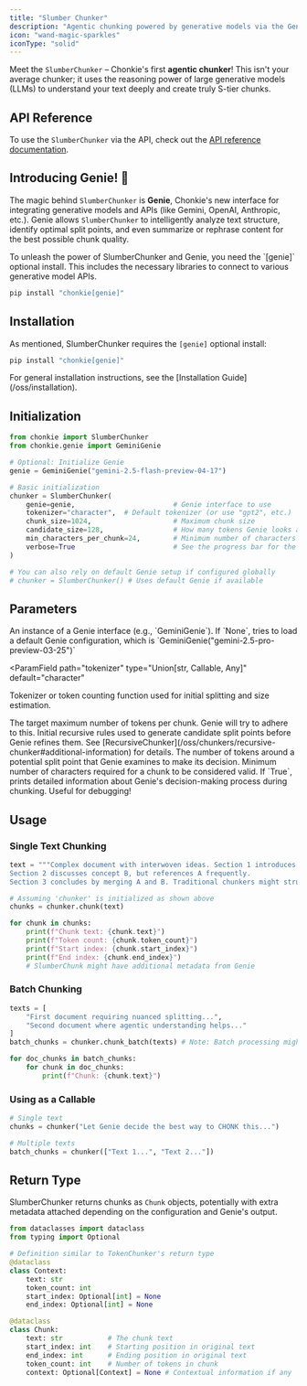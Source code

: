 ```yaml
---
title: "Slumber Chunker"
description: "Agentic chunking powered by generative models via the Genie interface"
icon: "wand-magic-sparkles"
iconType: "solid"
---
```


Meet the `SlumberChunker` – Chonkie's first **agentic chunker**! This isn't your average chunker; it uses the reasoning power of large generative models (LLMs) to understand your text deeply and create truly S-tier chunks.

## API Reference

To use the `SlumberChunker` via the API, check out the [API reference documentation](../../api/slumber-chunker).

## Introducing Genie! 🧞

The magic behind `SlumberChunker` is **Genie**, Chonkie's new interface for integrating generative models and APIs (like Gemini, OpenAI, Anthropic, etc.). Genie allows `SlumberChunker` to intelligently analyze text structure, identify optimal split points, and even summarize or rephrase content for the best possible chunk quality.

<Card title="Requires [genie] Install" icon="wand-magic">
  To unleash the power of SlumberChunker and Genie, you need the `[genie]`
  optional install. This includes the necessary libraries to connect to various
  generative model APIs.
</Card>

```bash
pip install "chonkie[genie]"
```

## Installation

As mentioned, SlumberChunker requires the `[genie]` optional install:

```bash
pip install "chonkie[genie]"
```

<Info>
  For general installation instructions, see the [Installation
  Guide](/oss/installation).
</Info>

## Initialization

```python
from chonkie import SlumberChunker
from chonkie.genie import GeminiGenie

# Optional: Initialize Genie
genie = GeminiGenie("gemini-2.5-flash-preview-04-17")

# Basic initialization
chunker = SlumberChunker(
    genie=genie,                        # Genie interface to use
    tokenizer="character",  # Default tokenizer (or use "gpt2", etc.)
    chunk_size=1024,                    # Maximum chunk size
    candidate_size=128,                 # How many tokens Genie looks at for potential splits
    min_characters_per_chunk=24,        # Minimum number of characters per chunk
    verbose=True                        # See the progress bar for the chunking process
)

# You can also rely on default Genie setup if configured globally
# chunker = SlumberChunker() # Uses default Genie if available
```

## Parameters

<ParamField path="genie" type="Optional[BaseGenie]" default="None">
  An instance of a Genie interface (e.g., `GeminiGenie`). If `None`, tries to
  load a default Genie configuration, which is
  `GeminiGenie("gemini-2.5-pro-preview-03-25")`
</ParamField>

<ParamField
  path="tokenizer"
  type="Union[str, Callable, Any]"
  default="character"
>
  Tokenizer or token counting function used for initial splitting and size
  estimation.
</ParamField>

<ParamField path="chunk_size" type="int" default="1024">
  The target maximum number of tokens per chunk. Genie will try to adhere to
  this.
</ParamField>

<ParamField path="rules" type="RecursiveRules" default="RecursiveRules()">
  Initial recursive rules used to generate candidate split points before Genie
  refines them. See
  [RecursiveChunker](/oss/chunkers/recursive-chunker#additional-information) for
  details.
</ParamField>

<ParamField path="candidate_size" type="int" default="128">
  The number of tokens around a potential split point that Genie examines to
  make its decision.
</ParamField>

<ParamField path="min_characters_per_chunk" type="int" default="24">
  Minimum number of characters required for a chunk to be considered valid.
</ParamField>

<ParamField path="verbose" type="bool" default="True">
  If `True`, prints detailed information about Genie's decision-making process
  during chunking. Useful for debugging!
</ParamField>

## Usage

### Single Text Chunking

```python
text = """Complex document with interwoven ideas. Section 1 introduces concept A.
Section 2 discusses concept B, but references A frequently.
Section 3 concludes by merging A and B. Traditional chunkers might struggle here."""

# Assuming 'chunker' is initialized as shown above
chunks = chunker.chunk(text)

for chunk in chunks:
    print(f"Chunk text: {chunk.text}")
    print(f"Token count: {chunk.token_count}")
    print(f"Start index: {chunk.start_index}")
    print(f"End index: {chunk.end_index}")
    # SlumberChunk might have additional metadata from Genie
```

### Batch Chunking

```python
texts = [
    "First document requiring nuanced splitting...",
    "Second document where agentic understanding helps..."
]
batch_chunks = chunker.chunk_batch(texts) # Note: Batch processing might be slower due to LLM calls

for doc_chunks in batch_chunks:
    for chunk in doc_chunks:
        print(f"Chunk: {chunk.text}")
```

### Using as a Callable

```python
# Single text
chunks = chunker("Let Genie decide the best way to CHONK this...")

# Multiple texts
batch_chunks = chunker(["Text 1...", "Text 2..."])
```

## Return Type

SlumberChunker returns chunks as `Chunk` objects, potentially with extra metadata attached depending on the configuration and Genie's output.

```python
from dataclasses import dataclass
from typing import Optional

# Definition similar to TokenChunker's return type
@dataclass
class Context:
    text: str
    token_count: int
    start_index: Optional[int] = None
    end_index: Optional[int] = None

@dataclass
class Chunk:
    text: str           # The chunk text
    start_index: int    # Starting position in original text
    end_index: int      # Ending position in original text
    token_count: int    # Number of tokens in chunk
    context: Optional[Context] = None # Contextual information if any
```
